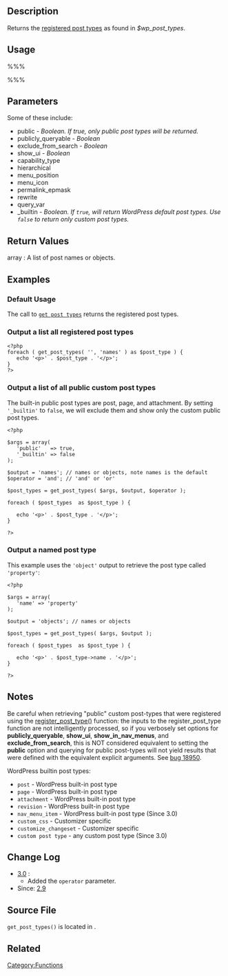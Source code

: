 {{Languages|
{{en|Function Reference/get_post_types}}
{{it|Riferimento_funzioni/get_post_types}}
{{ja|関数リファレンス/get_post_types}}
}}

== Description ==

Returns the [[Function_Reference/register_post_type|registered post types]] as found in  ''$wp_post_types''.  

== Usage ==

%%% <?php get_post_types( $args, $output, $operator ) ?> %%%

==Parameters==

{{Parameter|$args|array|An array of key value arguments to match against the post types.|optional|<tt>array()</tt>}}
Some of these include:
* public - ''Boolean. If true, only public post types will be returned.''
* publicly_queryable - ''Boolean''
* exclude_from_search - ''Boolean''
* show_ui - ''Boolean''
* capability_type
* hierarchical
* menu_position
* menu_icon
* permalink_epmask
* rewrite
* query_var
* _builtin - ''Boolean. If <tt>true</tt>, will return WordPress default post types. Use <tt>false</tt> to return only custom post types.'' 

{{Parameter|$output|string|The type of output to return, either <tt>'names'</tt> or <tt>'objects'</tt>.|optional|<tt>'names'</tt>}}

{{Parameter|$operator|string|Operator (and/or) to use with multiple <tt>$args</tt>.|optional|<tt>'and'</tt>}}

== Return Values ==

; array : A list of post names or objects.

== Examples ==
=== Default Usage ===

The call to <tt>[[Function Reference/get post types|get post types]]</tt> returns the registered post types.

 <?php $post_types = get_post_types(); ?>

=== Output a list all registered post types ===

<pre>
<?php
foreach ( get_post_types( '', 'names' ) as $post_type ) {
   echo '<p>' . $post_type . '</p>';
}
?>
</pre>

=== Output a list of all public custom post types ===

The built-in public post types are post, page, and attachment. By setting <tt>'_builtin'</tt> to <tt>false</tt>, we will exclude them and show only the custom public post types.

<pre>
<?php

$args = array(
   'public'   => true,
   '_builtin' => false
);

$output = 'names'; // names or objects, note names is the default
$operator = 'and'; // 'and' or 'or'

$post_types = get_post_types( $args, $output, $operator ); 

foreach ( $post_types  as $post_type ) {

   echo '<p>' . $post_type . '</p>';
}

?>
</pre>

=== Output a named post type ===

This example uses the <tt>'object'</tt> output to retrieve the post type called <tt>'property'</tt>:

<pre>
<?php

$args = array(
   'name' => 'property'
);

$output = 'objects'; // names or objects

$post_types = get_post_types( $args, $output );

foreach ( $post_types  as $post_type ) {

   echo '<p>' . $post_type->name . '</p>';
}

?>
</pre>

== Notes ==

Be careful when retrieving "public" custom post-types that were registered using the [http://codex.wordpress.org/Function_Reference/register_post_type register_post_type()] function: the inputs to the register_post_type function are not intelligently processed, so if you verbosely set options for '''publicly_queryable''', '''show_ui''', '''show_in_nav_menus''', and '''exclude_from_search''', this is NOT considered equivalent to setting the '''public''' option and querying for public post-types will not yield results that were defined with the equivalent explicit arguments. See [http://core.trac.wordpress.org/ticket/18950 bug 18950].

WordPress builtin post types:
* <tt>post</tt> - WordPress built-in post type
* <tt>page</tt> - WordPress built-in post type
* <tt>attachment</tt> - WordPress built-in post type
* <tt>revision</tt> - WordPress built-in post type
* <tt>nav_menu_item</tt> - WordPress built-in post type (Since 3.0)
* <tt>custom_css</tt> - Customizer specific
* <tt>customize_changeset</tt> - Customizer specific
* <tt>custom post type</tt> - any custom post type (Since 3.0)

== Change Log ==

* [[Version 3.0|3.0]] :
** Added the <code>operator</code> parameter.
* Since: [[Version 2.9|2.9]]

== Source File ==

<tt>get_post_types()</tt> is located in {{Trac|wp-includes/post.php}}.

== Related ==
{{Post Type Tags}}

{{Tag Footer}}

[[Category:Functions]]